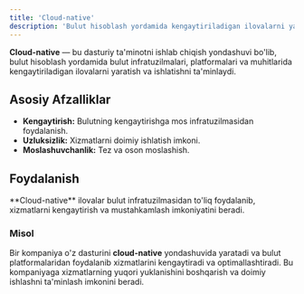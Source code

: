 ```yaml
---
title: 'Cloud-native'
description: 'Bulut hisoblash yordamida kengaytiriladigan ilovalarni yaratish va ishlatish yondashuvi.'
---
```


**Cloud-native** — bu dasturiy ta'minotni ishlab chiqish yondashuvi bo'lib, bulut hisoblash yordamida bulut infratuzilmalari, platformalari va muhitlarida kengaytiriladigan ilovalarni yaratish va ishlatishni ta'minlaydi.

## Asosiy Afzalliklar

- **Kengaytirish:** Bulutning kengaytirishga mos infratuzilmasidan foydalanish.
- **Uzluksizlik:** Xizmatlarni doimiy ishlatish imkoni.
- **Moslashuvchanlik:** Tez va oson moslashish.

## Foydalanish

<Callout>
  **Cloud-native** ilovalar bulut infratuzilmasidan to'liq foydalanib, xizmatlarni kengaytirish va mustahkamlash
  imkoniyatini beradi.
</Callout>

### Misol

Bir kompaniya o'z dasturini **cloud-native** yondashuvida yaratadi va bulut platformalaridan foydalanib xizmatlarini kengaytiradi va optimallashtiradi. Bu kompaniyaga xizmatlarning yuqori yuklanishini boshqarish va doimiy ishlashni ta'minlash imkonini beradi.
